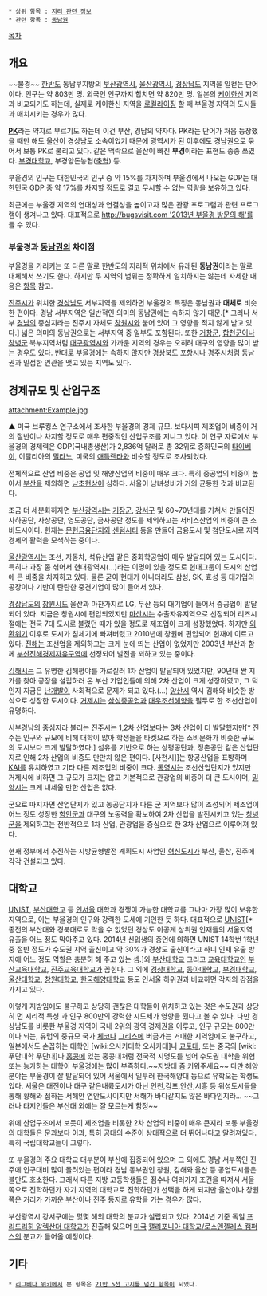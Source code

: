 * 상위 항목 : [[지리 관련 정보]]
 * 관련 항목 : [[동남권(도시권)|동남권]]

{{{+1 釜蔚慶 /  Busan-Ulsan-Gyeongnam : '''BUGs''' }}}

[[목차]]
== 개요 ==
~~불경~~
[[한반도]] 동남부지방의 [[부산광역시]], [[울산광역시]], [[경상남도]] 지역을 일컫는 단어이다. 인구는 약 803만 명. 외국인 인구까지 합치면 약 820만 명. 일본의 [[케이한신]] 지역과 비교되기도 하는데, 실제로 케이한신 지역을 [[로컬라이징]] 할 때 부울경 지역의 도시들과 매치시키는 경우가 많다. 

'''[[PK#s-4|PK]]'''라는 약자로 부르기도 하는데 이건 부산, 경남의 약자다. PK라는 단어가 처음 등장했을 때만 해도 울산이 경상남도 소속이었기 때문에 광역시가 된 이후에도 경남권으로 묶어서 보통 PK로 불리고 있다. 같은 맥락으로 울산이 빠진 '''부경'''이라는 표현도 종종 쓰였다. [[부경대학교]], 부경양돈농협([[축협]]) 등. 

부울경의 인구는 대한민국의 인구 중 약 15%를 차지하며 부울경에서 나오는 GDP는 대한민국 GDP 중 약 17%를 차지할 정도로 결코 무시할 수 없는 역량을 보유하고 있다.

최근에는 부울경 지역의 연대성과 연결성을 높이고자 많은 관광 프로그램과 관련 프로그램이 생겨나고 있다. 대표적으로 [[http://bugsvisit.com '2013년 부울경 방문의 해']]를 들 수 있다.

=== 부울경과 [[동남권(도시권)|동남권]]의 차이점 ===
부울경을 가리키는 또 다른 말로 한반도의 지리적 위치에서 유래된 '''동남권'''이라는 말로 대체해서 쓰기도 한다. 하지만 두 지역의 범위는 정확하게 일치하지는 않는데 자세한 내용은 [[동남권(도시권)|항목]] 참고.

[[진주시]]가 위치한 [[경상남도]] 서부지역을 제외하면 부울경의 특징은 동남권과 '''대체로''' 비슷한 편이다. 경남 서부지역은 일반적인 의미의 동남권에는 속하지 않기 때문.[* 그러나 서부 [[경상남도|경남]]의 중심지라는 진주시 자체도 [[창원시]]와 붙어 있어 그 영향을 적지 않게 받고 있다.] 넓은 의미의 동남권으로는 서부지역 중 일부도 포함된다. 또한 [[거창군]], [[합천군]]이나 [[창녕군]] 북부지역처럼 [[대구광역시]]와 가까운 지역의 경우는 오히려 대구의 영향을 많이 받는 경우도 있다. 반대로 부울경에는 속하지 않지만 [[경상북도]] [[포항시]]나 [[경주시]]처럼 동남권과 밀접한 연관을 맺고 있는 지역도 있다.

== 경제규모 및 산업구조 == 
attachment:Example.jpg

▲ 미국 브루킹스 연구소에서 조사한 부울경의 경제 규모. 보다시피 제조업이 비중이 거의 절반이나 차지할 정도로 매우 편중적인 산업구조를 지니고 있다. 이 연구 자료에서 부울경의 경제력은 GDP(국내총생산)가 2,836억 달러로 총 32위로 중화민국의 [[타이베이]], 이탈리아의 [[밀라노]], 미국의 [[애틀랜타]]와 비슷할 정도로 조사되었다.

전체적으로 산업 비중은 공업 및 해양산업의 비중이 매우 크다. 특히 중공업의 비중이 높아서 [[부산광역시|부산]]을 제외하면 [[남초]]현상이 심하다. 서울이 남녀성비가 거의 균등한 것과 비교된다.

조금 더 세분화하자면 [[부산광역시]]는 [[기장군]], [[강서구]] 및 60~70년대를 거쳐서 만들어진 사하공단, 사상공단, 영도공단, 금사공단 정도를 제외하고는 서비스산업의 비중이 큰 소비도시이다. 현재는 [[문현금융단지]]와 [[센텀시티]] 등을 만들어 금융도시 및 첨단도시로 지역경제의 활력을 모색하는 중이다. 

[[울산광역시]]는 조선, 자동차, 석유산업 같은 중화학공업이 매우 발달되어 있는 도시이다. 특히나 과장 좀 섞어서 현대광역시(...)라는 이명이 있을 정도로 현대그룹이 도시의 산업에 큰 비중을 차지하고 있다. 물론 굳이 현대가 아니더라도 삼성, SK, 효성 등 대기업의 공장이나 기반이 탄탄한 중견기업이 많이 들어서 있다.

[[경상남도]]의 [[창원시]]도 울산과 마찬가지로 LG, 두산 등의 대기업이 들어서 중공업이 발달되어 있다. 지금은 창원시에 편입되었지만 [[마산시]]는 수출자유지역으로 선정되어 리즈시절에는 전국 7대 도시로 불렸던 때가 있을 정도로 제조업이 크게 성장했었다. 하지만 [[외환위기]] 이후로 도시가 침체기에 빠져버렸고 2010년에 창원에 편입되어 현재에 이르고 있다. [[진해]]는 조선업을 제외하고는 크게 눈에 띄는 산업이 없었지만 2003년 부산과 함께 [[부산진해경제자유구역]]에 선정되어 발전을 꾀하고 있는 중이다.

[[김해시]]는 그 유명한 김해평야를 가로질러 1차 산업이 발달되어 있었지만, 90년대 싼 지가를 찾아 공장을 설립하러 온 부산 기업인들에 의해 2차 산업이 크게 성장하였고, 그 덕인지 지금은 [[난개발]]이 사회적으로 문제가 되고 있다.(...) [[양산시]] 역시 김해와 비슷한 방식으로 성장한 도시이다. [[거제시]]는 [[삼성중공업]]과 [[대우조선해양]]을 필두로 한 조선산업이 유명하다.

서부경남의 중심지라 불리는 [[진주시]]는 1,2차 산업보다는 3차 산업이 더 발달했지만[* 진주는 인구와 규모에 비해 대학이 많아 학생들을 타켓으로 하는 소비문화가 비슷한 규모의 도시보다 크게 발달하였다.] 섬유를 기반으로 하는 상평공단과, 정촌공단 같은 산업단지로 인해 2차 산업의 비중도 만만치 않은 편이다. [사천시]]는 항공산업을 표방하며 [[KAI]]를 유치하였고 기타 다른 제조업의 비중이 크다. [[통영시]]는 조선산업단지가 있지만 거제시에 비하면 그 규모가 크지는 않고 기본적으로 관광업의 비중이 더 큰 도시이며, [[밀양시]]는 크게 내세울 만한 산업은 없다.

군으로 따지자면 산업단지가 있고 농공단지가 다른 군 지역보다 많이 조성되어 제조업이 어느 정도 성장한 [[함안군]]과 대구의 노동력을 확보하여 2차 산업을 발전시키고 있는 [[창녕군]]을 제외하고는 전반적으로 1차 산업, 관광업을 중심으로 한 3차 산업으로 이루어져 있다.

현재 정부에서 추진하는 지방균형발전 계획도시 사업인 [[혁신도시]]가 부산, 울산, 진주에 각각 건설되고 있다.

== 대학교 ==
[[UNIST]], [[부산대학교]] 등 [[인서울]] 대학과 경쟁이 가능한 대학교를 그나마 가장 많이 보유한 지역으로, 이는 부울경의 인구와 강력한 도세에 기인한 듯 하다. 대표적으로 [[UNIST]][* 종전의 부산대와 경북대로도 막을 수 없었던 경상도 이공계 상위권 인재들의 서울지역 유출을 어느 정도 막아주고 있다. 2014년 신입생의 증언에 의하면 UNIST 14학번 1학년 중 절반 정도가 수도권 지역 출신이고 약 30%가 경상도 출신이라고 하니 인재 유출 방지에 어느 정도 역할은 충분히 해 주고 있는 셈.]와 [[부산대학교]] 그리고 [[교육대학교]]인 [[부산교육대학교]], [[진주교육대학교]]가 꼽힌다. 그 외에 [[경상대학교]], [[동아대학교]], [[부경대학교]], [[울산대학교]], [[창원대학교]], [[한국해양대학교]] 등도 인서울 하위권과 비교하면 각자의 강점을 가지고 있다.

이렇게 지방임에도 불구하고 상당히 괜찮은 대학들이 위치하고 있는 것은 수도권과 상당히 먼 지리적 특성 과 인구 800만의 강력한 시도세가 영향을 줬다고 볼 수 있다. 다만 경상남도를 비롯한 부울경 지역이 국내 2위의 광역 경제권을 이루고, 인구 규모는 800만이나 되는, 유럽의 중규모 국가 [[체코]]나 [[그리스]]에 버금가는 거대한 지역임에도 불구하고, 일본에서도 손꼽히는 대학인 [wiki:오사카대학 오사카대]나 [[교토대]], 또는 중국의 [wiki:푸단대학 푸단대]나 [[홍콩]]에 있는 홍콩대처럼 전국적 지명도를 넘어 수도권 대학을 위협 또는 능가하는 대학이 부울경에는 많이 부족하다.~~지방대 좀 키워주세요~~ 다만 해양분야는 부울경이 잘 발달되어 있어 서울에서 일부러 한국해양대 등으로 유학오는 학생도 있다. 서울은 대전이나 대구 같은내륙도시가 아닌 인천,김포,안산,시흥 등 위성도시들을 통해 황해와 접하는 서해안 연안도시이지만 서해가 바다같지도 않은 바다인지라... ~~그러나 타지인들은 부산대 외에는 잘 모르는게 함정~~

위에 산업구조에서 보듯이 제조업을 비롯한 2차 산업의 비중이 매우 큰지라 보통 부울경의 대학들은 문과보다 이과, 특히 공대의 수준이 상대적으로 더 뛰어나다고 알려져있다. 특히 국립대학교들이 그렇다.

또 부울경의 주요 대학교 대부분이 부산에 집중되어 있으며 그 외에도 경남 서부쪽인 진주에 인구대비 많이 몰려있는 편이라 경남 동부권인 창원, 김해와 울산 등 공업도시들은 불만도 호소한다. 그래서 다른 지방 고등학생들은 점수나 여러가지 조건을 따져서 서울 쪽으로 진학하던가 자기 지역의 대학교로 진학하던가 선택을 하게 되지만 울산이나 창원 쪽은 거리가 가까운 부산이나 진주 등지로 유학을 가는 경우가 많다.

부산광역시 강서구에는 몇몇 해외 대학의 분교가 설립되고 있다. 2014년 기준 독일 [[프리드리히 알렉산더 대학교]]가 진출해 있으며 [[미국]] [[캘리포니아 대학교/로스앤젤레스 캠퍼스]]의 분교가 들어올 예정이다.

== 기타 ==
 * [[리그베다 위키]]에서 본 항목은 [[리그베다 위키/고지달성|21만 5천 고지를 넘긴 항목]]이 되었다.
